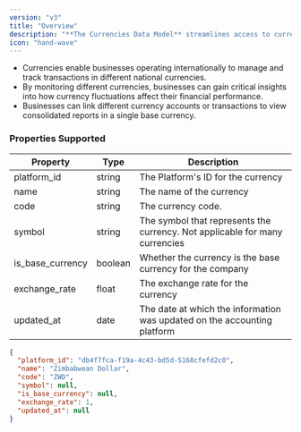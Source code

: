 ```yaml
---
version: "v3"
title: "Overview"
description: "**The Currencies Data Model** streamlines access to currency information across various accounting platforms, providing a consistent and unified representation of currency data."
icon: "hand-wave"
---
```


- Currencies enable businesses operating internationally to manage and track transactions in different national currencies.
- By monitoring different currencies, businesses can gain critical insights into how currency fluctuations affect their financial performance.
- Businesses can link different currency accounts or transactions to view consolidated reports in a single base currency.

### Properties Supported

| Property         | Type    | Description                                                                 |
| ---------------- | ------- | --------------------------------------------------------------------------- |
| platform_id      | string  | The Platform's ID for the currency                                          |
| name             | string  | The name of the currency                                                    |
| code             | string  | The currency code.                                                          |
| symbol           | string  | The symbol that represents the currency. Not applicable for many currencies |
| is_base_currency | boolean | Whether the currency is the base currency for the company                   |
| exchange_rate    | float   | The exchange rate for the currency                                          |
| updated_at       | date    | The date at which the information was updated on the accounting platform    |

<ResponseExample name="The Currency Object">

```json The Currency Response Object
{
  "platform_id": "db4f7fca-f19a-4c43-bd5d-5168cfefd2c0",
  "name": "Zimbabwean Dollar",
  "code": "ZWD",
  "symbol": null,
  "is_base_currency": null,
  "exchange_rate": 1,
  "updated_at": null
}
```

</ResponseExample>

